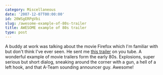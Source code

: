 ```yaml
---
category: Miscellaneous
date: '2007-12-07T00:00:00'
id: 20WSgERPgVbi
slug: /awesome-example-of-80s-trailer
title: AWESOME example of 80s trailer
type: post
---
```


A buddy at work was talking about the movie Firefox which I'm
familiar with but don't think I've ever seen. He sent me
[this trailer](http://www.youtube.com/watch?v=wdnnZMyKpg4) on you
tube. A wonderful example of movie trailers form the early 80s.
Explosions, super serious but short dialog, sneaking around the
corner with a gun, a hell of a left hook, and that A-Team sounding
announcer guy. Awesome!